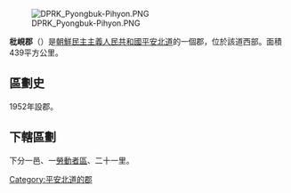 {{expand|time=2009-08-08T18:20:17+00:00}}
[[File:DPRK_Pyongbuk-Pihyon.PNG|right]]

'''枇峴郡'''（{{kor|諺=피현군|漢=枇峴郡|羅=Phihyŏn gun|f=y}}）是[[朝鮮民主主義人民共和國|朝鮮民主主義人民共和國]][[平安北道|平安北道]]的一個郡，位於該道西部。面積439平方公里。

== 區劃史 ==
1952年設郡。
== 下轄區劃 ==

下分一邑、一[[勞動者區|勞動者區]]、二十一里。

{{平安北道行政區劃}}
{{DEFAULTSORT:Phihyon-gun}}
[[Category:平安北道的郡|Category:平安北道的郡]]